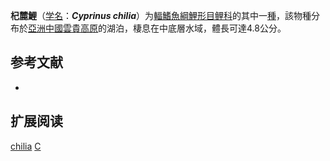 {{speciesbox
| status = EN 
| status_system = IUCN3.1
| status_ref = <ref name="iucn">{{Cite journal | author = Zhou, W. | author2 = Chen, X.-Y. | last-author-amp = yes | title = ''Cyprinus chilia'' | journal = [[The_IUCN_Red_List_of_Threatened_Species|The IUCN Red List of Threatened Species]] | volume = 2011 | page = e.T166210A6190864 | publisher = [[IUCN|IUCN]] | date = 2011 | url = http://www.iucnredlist.org/details/166210/0 | doi = 10.2305/IUCN.UK.2011-2.RLTS.T166210A6190864.en | access-date = 26 December 2017 | archive-date = 2018-06-02 | archive-url = https://web.archive.org/web/20180602085826/http://www.iucnredlist.org/details/166210/0 | dead-url = no }}</ref>
| genus = Cyprinus
| species = chilia
| display_parents = 3
| authority = [[Wu_Hsien-Wen|H. W. Wu]], [[Yang_Gan-Rong|G. R. Yang]] & [[Huang_Hong-Jin|H. J. Huang]], 1963
| synonyms = *''Cyprinus carpio chilia''<br /><small>Wu''<br />Yang & Huang, 1963</small>
}}
'''杞麓鯉'''（[[学名|学名]]：'''''Cyprinus chilia'''''）为[[輻鰭魚綱|輻鰭魚綱]][[鯉形目|鯉形目]][[鲤科|鲤科]]的其中一[[種|種]]，該物種分布於[[亞洲|亞洲]][[中國|中國]][[雲貴高原|雲貴高原]]的湖泊，棲息在中底層水域，體長可達4.8公分。

== 参考文献 ==
{{reflist}}
*{{FishBase_species|genus=Cyprinus|species=chilia|year=2012|month=1}}

== 扩展阅读 ==
{{refbegin}}
{{wikispecies-inline|Cyprinus chilia|杞麓鯉}}
{{refend}}
{{Taxonbar|from=Q1105354}}

[[Category:鲤属|chilia]]
[[Category:1963年描述的魚類|C]]

{{鯉形目小作品}}